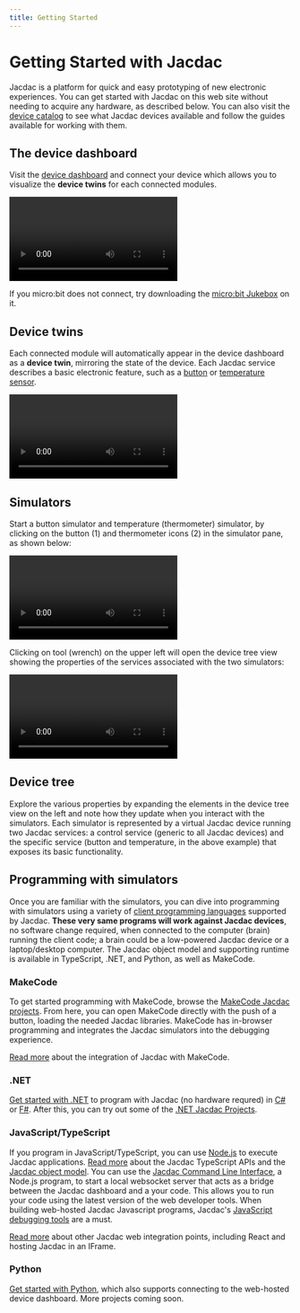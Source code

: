 ```yaml
---
title: Getting Started
---
```


# Getting Started with Jacdac

Jacdac is a platform for quick and easy prototyping of new
electronic experiences. You can get started with Jacdac on this 
web site without needing to acquire any hardware, as described
below. You can also visit the [device catalog](/devices) to see
what Jacdac devices available and follow the guides available for
working with them.

## The device dashboard

Visit the [device dashboard](/dashboard) and connect your device
which allows you to visualize the **device twins** for each connected modules.

<Video
    label="Connecting to the device dashboard"
    webm="/videos/dashboard-connect.webm"
/>

If you micro:bit does not connect, try downloading the [micro:bit Jukebox](/clients/makecode/microbit-jukebox/) on it.

## Device twins 

Each connected module will automatically appear in the device dashboard as a **device twin**,
mirroring the state of the device. Each Jacdac service describes a basic electronic feature, such as a
[button](/services/button) or [temperature sensor](/services/temperature).

<Video
    label="Connecting a button to the dashboard"
    webm="/videos/dashboard-button.webm"
    preload="metadata"
/>

## Simulators

Start a button simulator and temperature (thermometer)
simulator, by clicking on the button (1) and thermometer icons (2) in the simulator pane,
as shown below:

<Video
    label="Starting simulators in the device dashboard"
    webm="/videos/dashboard-simulators.webm"
    preload="metadata"
/>

Clicking on tool (wrench) on the upper left will open the device
tree view showing the properties of the services associated with the two 
simulators:

<Video
    label="Exploring the device tree in the tools section"
    webm="/videos/dashboard-jdom.webm"
    preload="metadata"
/>

## Device tree

Explore the various properties by expanding the elements in the
device tree view on the left and note how they update when you 
interact with the simulators.  Each simulator is represented by a
virtual Jacdac device running two Jacdac services:
a control service (generic to all Jacdac
devices) and the specific service (button and temperature, in the above example)
that exposes its basic functionality.

## Programming with simulators

Once you are familiar with the simulators, you can dive into programming 
with simulators using a variety of [client programming languages](/clients)
supported by Jacdac. **These very same programs will work against Jacdac devices**, 
no software change required, when connected to the computer (brain) running 
the client code; a brain could be a low-powered Jacdac device or a laptop/desktop computer.
The Jacdac object model and supporting runtime is available in TypeScript, .NET, and
Python, as well as MakeCode. 

### MakeCode

To get started programming with MakeCode, browse the [MakeCode Jacdac projects](/clients/makecode/projects). 
From here, you can open MakeCode directly with the push of a button,
loading the needed Jacdac libraries. MakeCode has in-browser programming and 
integrates the Jacdac simulators into the debugging experience. 

[Read more](/clients/makecode) about the integration of Jacdac with MakeCode.

### .NET

[Get started with .NET](/clients/dotnet/getting-started/)
to program with Jacdac (no hardware requred) in [C#](https://dotnet.microsoft.com/en-us/languages/csharp) 
or [F#](https://dotnet.microsoft.com/en-us/languages/fsharp). After this, you can 
try out some of the [.NET Jacdac Projects](/clients/dotnet/projects/). 

### JavaScript/TypeScript

If you program in JavaScript/TypeScript, you can use [Node.js](https://nodejs.org/en/) to 
execute Jacdac applications.  [Read more](/clients/javascript) about the Jacdac TypeScript APIs and 
the [Jacdac object model](/clients/javascript/jdom). You can use the [Jacdac Command Line Interface](/clients/cli), 
a Node.js program, to start a local websocket server that acts as a bridge between the Jacdac dashboard and a 
your code.  This allows you to run your code using the latest version of the web 
developer tools.  When building web-hosted Jacdac Javascript programs,
Jacdac's [JavaScript debugging tools](/clients/javascript/debugging) are a must.

[Read more](/clients/more#web-integration) about other Jacdac web integration points,
including React and hosting Jacdac in an IFrame.

### Python

[Get started with Python](/clients/python/), which also supports connecting to the web-hosted device dashboard.
More projects coming soon.



